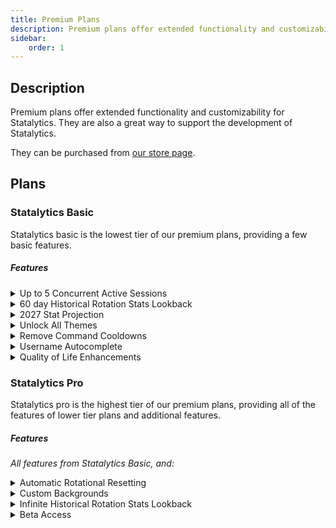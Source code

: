 ```yaml
---
title: Premium Plans
description: Premium plans offer extended functionality and customizability for Statalytics.
sidebar:
    order: 1
---
```


## Description

Premium plans offer extended functionality and customizability for Statalytics. They are also a great way to support the development of Statalytics.

They can be purchased from <a href="https://statalytics.net/premium" target="_blank">our store page</a>.


## Plans

### Statalytics Basic

Statalytics basic is the lowest tier of our premium plans, providing a few basic features.

##### Features

<details>
<summary>Up to 5 Concurrent Active Sessions</summary>
Have up to 5 concurrent active sessions at once.
</details>

<details>
<summary>60 day Historical Rotation Stats Lookback</summary>
60 day historical rotational stats lookback allows you to view historical rotational stats of any player with a maximum lookback of 60 days. You are however, still able to view the last year's stats of any player (this is limited to one year).
</details>

<details>
<summary>2027 Stat Projection</summary>
Get a stat projection for the beginning of 2027 for any player. For more information on stat projections, see [Projected Stats](/features/projection/).
</details>

<details>
<summary>Unlock All Themes</summary>
Get instant and permanent access to all voter themes without the need for voting.
</details>

<details>
<summary>Remove Command Cooldowns</summary>
Use commands without restrictions by removing command cooldowns entirely.
</details>


<details>
<summary>Username Autocomplete</summary>
Add your linked player's username to the global autocomplete. This will allow other users to autocomplete your username when running commands.
</details>

<details>
<summary>Quality of Life Enhancements</summary>
Small and simple changes to make Statalytics more user friendly. Removes tip messages, and more.
</details>



### Statalytics Pro

Statalytics pro is the highest tier of our premium plans, providing all of the features of lower tier plans and additional features.

##### Features

*All features from Statalytics Basic, and:*

<details>
<summary>Automatic Rotational Resetting</summary>
Automatically triggered rotational stat resetting. For more information on rotational stats, see [Rotational Stats](/features/rotational-stats/).
</details>

<details>
<summary>Custom Backgrounds</summary>
Customize the background image of rendered images. For more information on custom backgrounds, see [Custom Backgrounds](/settings/custom-backgrounds/).
</details>

<details>
<summary>Infinite Historical Rotation Stats Lookback</summary>
Infinite historical rotational stats lookback allows you to view historical rotational stats of any player from any time in the past without limits.
</details>

<details>
<summary>Beta Access</summary>
Get access to new features before they are released to the public. Available in our <a href="https://statalytics.net/discord" target="_blank">Discord server</a>.
</details>
